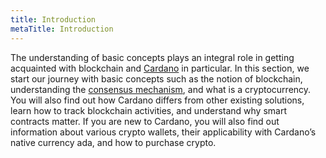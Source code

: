 ```yaml
---
title: Introduction
metaTitle: Introduction
---
```


The understanding of basic concepts plays an integral role in getting acquainted
with blockchain and [Cardano](https://cardano.org/) in particular. In this section, we start our journey
with basic concepts such as the notion of blockchain, understanding the
[consensus mechanism](https://docs.cardano.org/learn/consensus-explained), and what is a cryptocurrency. You will also find out how
Cardano differs from other existing solutions, learn how to track blockchain
activities, and understand why smart contracts matter. If you are new to
Cardano, you will also find out information about various crypto wallets, their
applicability with Cardano’s native currency ada, and how to purchase crypto.
